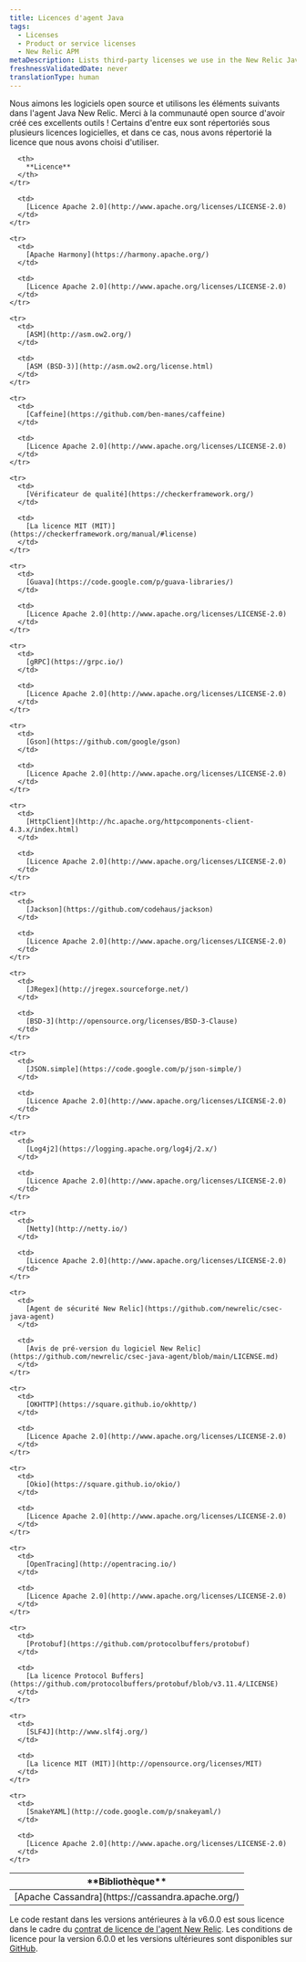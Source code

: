 ```yaml
---
title: Licences d'agent Java
tags:
  - Licenses
  - Product or service licenses
  - New Relic APM
metaDescription: Lists third-party licenses we use in the New Relic Java agent.
freshnessValidatedDate: never
translationType: human
---
```


Nous aimons les logiciels open source et utilisons les éléments suivants dans l&apos;agent Java New Relic. Merci à la communauté open source d&apos;avoir créé ces excellents outils ! Certains d&apos;entre eux sont répertoriés sous plusieurs licences logicielles, et dans ce cas, nous avons répertorié la licence que nous avons choisi d&apos;utiliser.

<table>
  <thead>
    <tr>
      <th width={250}>
        **Bibliothèque**
      </th>

      <th>
        **Licence**
      </th>
    </tr>
  </thead>

  <tbody>
    <tr>
      <td>
        [Apache Cassandra](https://cassandra.apache.org/)
      </td>

      <td>
        [Licence Apache 2.0](http://www.apache.org/licenses/LICENSE-2.0)
      </td>
    </tr>

    <tr>
      <td>
        [Apache Harmony](https://harmony.apache.org/)
      </td>

      <td>
        [Licence Apache 2.0](http://www.apache.org/licenses/LICENSE-2.0)
      </td>
    </tr>

    <tr>
      <td>
        [ASM](http://asm.ow2.org/)
      </td>

      <td>
        [ASM (BSD-3)](http://asm.ow2.org/license.html)
      </td>
    </tr>

    <tr>
      <td>
        [Caffeine](https://github.com/ben-manes/caffeine)
      </td>

      <td>
        [Licence Apache 2.0](http://www.apache.org/licenses/LICENSE-2.0)
      </td>
    </tr>

    <tr>
      <td>
        [Vérificateur de qualité](https://checkerframework.org/)
      </td>

      <td>
        [La licence MIT (MIT)](https://checkerframework.org/manual/#license)
      </td>
    </tr>

    <tr>
      <td>
        [Guava](https://code.google.com/p/guava-libraries/)
      </td>

      <td>
        [Licence Apache 2.0](http://www.apache.org/licenses/LICENSE-2.0)
      </td>
    </tr>

    <tr>
      <td>
        [gRPC](https://grpc.io/)
      </td>

      <td>
        [Licence Apache 2.0](http://www.apache.org/licenses/LICENSE-2.0)
      </td>
    </tr>

    <tr>
      <td>
        [Gson](https://github.com/google/gson)
      </td>

      <td>
        [Licence Apache 2.0](http://www.apache.org/licenses/LICENSE-2.0)
      </td>
    </tr>

    <tr>
      <td>
        [HttpClient](http://hc.apache.org/httpcomponents-client-4.3.x/index.html)
      </td>

      <td>
        [Licence Apache 2.0](http://www.apache.org/licenses/LICENSE-2.0)
      </td>
    </tr>

    <tr>
      <td>
        [Jackson](https://github.com/codehaus/jackson)
      </td>

      <td>
        [Licence Apache 2.0](http://www.apache.org/licenses/LICENSE-2.0)
      </td>
    </tr>

    <tr>
      <td>
        [JRegex](http://jregex.sourceforge.net/)
      </td>

      <td>
        [BSD-3](http://opensource.org/licenses/BSD-3-Clause)
      </td>
    </tr>

    <tr>
      <td>
        [JSON.simple](https://code.google.com/p/json-simple/)
      </td>

      <td>
        [Licence Apache 2.0](http://www.apache.org/licenses/LICENSE-2.0)
      </td>
    </tr>

    <tr>
      <td>
        [Log4j2](https://logging.apache.org/log4j/2.x/)
      </td>

      <td>
        [Licence Apache 2.0](http://www.apache.org/licenses/LICENSE-2.0)
      </td>
    </tr>

    <tr>
      <td>
        [Netty](http://netty.io/)
      </td>

      <td>
        [Licence Apache 2.0](http://www.apache.org/licenses/LICENSE-2.0)
      </td>
    </tr>

    <tr>
      <td>
        [Agent de sécurité New Relic](https://github.com/newrelic/csec-java-agent)
      </td>

      <td>
        [Avis de pré-version du logiciel New Relic](https://github.com/newrelic/csec-java-agent/blob/main/LICENSE.md)
      </td>
    </tr>

    <tr>
      <td>
        [OKHTTP](https://square.github.io/okhttp/)
      </td>

      <td>
        [Licence Apache 2.0](http://www.apache.org/licenses/LICENSE-2.0)
      </td>
    </tr>

    <tr>
      <td>
        [Okio](https://square.github.io/okio/)
      </td>

      <td>
        [Licence Apache 2.0](http://www.apache.org/licenses/LICENSE-2.0)
      </td>
    </tr>

    <tr>
      <td>
        [OpenTracing](http://opentracing.io/)
      </td>

      <td>
        [Licence Apache 2.0](http://www.apache.org/licenses/LICENSE-2.0)
      </td>
    </tr>

    <tr>
      <td>
        [Protobuf](https://github.com/protocolbuffers/protobuf)
      </td>

      <td>
        [La licence Protocol Buffers](https://github.com/protocolbuffers/protobuf/blob/v3.11.4/LICENSE)
      </td>
    </tr>

    <tr>
      <td>
        [SLF4J](http://www.slf4j.org/)
      </td>

      <td>
        [La licence MIT (MIT)](http://opensource.org/licenses/MIT)
      </td>
    </tr>

    <tr>
      <td>
        [SnakeYAML](http://code.google.com/p/snakeyaml/)
      </td>

      <td>
        [Licence Apache 2.0](http://www.apache.org/licenses/LICENSE-2.0)
      </td>
    </tr>
  </tbody>
</table>

Le code restant dans les versions antérieures à la v6.0.0 est sous licence dans le cadre du [contrat de licence de l&apos;agent New Relic](/docs/licenses/license-information/other-licenses/new-relic-agent-license). Les conditions de licence pour la version 6.0.0 et les versions ultérieures sont disponibles sur [GitHub](https://github.com/newrelic/newrelic-java-agent/blob/main/LICENSE).